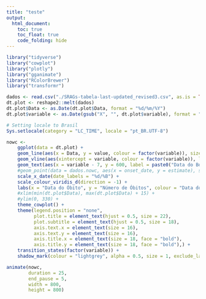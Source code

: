 ```yaml
---
title: "teste"
output:
  html_document:
    toc: true
    toc_float: true
    code_folding: hide
---
```


```r

library("tidyverse")
library("cowplot")
library("plotly")
library("gganimate")
library("RColorBrewer")
library("transformr")

dados <- read.csv("./SRAGs-tabela-last-updated_revised3.csv", as.is = TRUE)
dt.plot <- reshape2::melt(dados)
dt.plot$Data <- as.Date(dt.plot$Data, format = "%d/%m/%Y")
dt.plot$variable <- as.Date(gsub("X", "", dt.plot$variable), format = "%d.%m.%y")

# Setting locale to Brasil
Sys.setlocale(category = "LC_TIME", locale = "pt_BR.UTF-8")

```


```r

nowc <-
    ggplot(data = dt.plot) +
    geom_line(aes(x = Data, y = value, colour = factor(variable)), size = 2) +
    geom_vline(aes(xintercept = variable, colour = factor(variable)), linetype = "dashed", size = 0.5, alpha = 0.5) +
    geom_text(aes(x = variable - 7, y = 600, label = paste0("Data do Boletim:\n", variable), colour = factor(variable)), size = 6) +
    #geom_point(data = dados.nowc, aes(x = onset_date, y = estimate), size = 2, colour = "red") +
    scale_x_date(date_labels = "%d/%B") +
    scale_colour_viridis_d(direction = -1) +
    labs(x = "Data do Óbito", y = "Número de Óbitos", colour = "Data do Boletim", title = "Evolução de Óbitos por Data de Óbito", caption = "Fonte: Boletins Epidemiológicos do Ministério da Saúde") +
    #xlim(min(dt.plot$Data), max(dt.plot$Data) + 15) +
    #ylim(0, 330) +
    theme_cowplot() +
    theme(legend.position = "none",
          plot.title = element_text(hjust = 0.5, size = 22),
          plot.subtitle = element_text(hjust = 0.5, size = 18),
          axis.text.x = element_text(size = 16),
          axis.text.y = element_text(size = 16),
          axis.title.x = element_text(size = 18, face = "bold"),
          axis.title.y = element_text(size = 18, face = "bold"),) +
    transition_states(factor(variable)) +
    shadow_mark(colour = "lightgrey", alpha = 0.5, size = 1, exclude_layer = c(2, 3))

animate(nowc,
        duration = 25,
        end_pause = 5,
        width = 800,
        height = 800)

```

